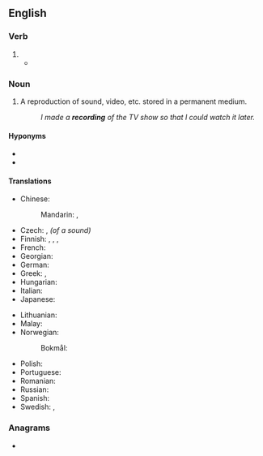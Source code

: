 ==English==

===Verb===
{{head|en|present participle}}

# {{present participle of|record|lang=en|nocat=1}}
#* {{quote-magazine|date=2013-06-07|author=David Simpson And Issac Stone
|volume=188|issue=26|page=36|magazine={{w|The Guardian Weekly}}
|title=[http://www.guardian.co.uk/books/2013/may/18/falling-upwards-richard-holmes-review Fantasy of navigation]
|passage=Like most human activities, ballooning has sponsored heroes and hucksters and a good deal in between. For every dedicated scientist patiently '''recording''' atmospheric pressure and wind speed while shivering at high altitudes, there is a carnival barker with a bevy of pretty girls willing to dangle from a basket or parachute down to earth.}}

===Noun===
{{wikipedia}}
{{en-noun}}

# A reproduction of sound, video, etc. stored in a permanent medium.
#: ''I made a '''recording''' of the TV show so that I could watch it later.''

====Hyponyms====
* {{l|en|prerecording}}
* {{l|en|rerecording}}

====Translations====
{{trans-top|reproduction stored in a permanent medium}}
* Chinese:
*: Mandarin: {{t+|cmn|錄音|sc=Hani}}, {{t+|cmn|录音|tr=lùyīn|sc=Hani}}
* Czech: {{t|cs|záznam|m}}, ''(of a sound)'' {{t+|cs|nahrávka|f}}
* Finnish: {{t+|fi|äänitys}}, {{t+|fi|levytys}}, {{t+|fi|taltiointi}}, {{t+|fi|nauhoitus}}
* French: {{t+|fr|enregistrement|m}}
* Georgian: {{t|ka|ჩანაწერი}}
* German: {{t+|de|Aufnahme|f}}
* Greek: {{t+|el|ηχογράφηση|f}}, {{t+|el|μαγνητοσκόπηση}}
* Hungarian: {{t+|hu|felvétel}}
* Italian: {{t+|it|registrazione|f}}
* Japanese: {{t+|ja|録音|tr=rokuon|sc=Jpan}}
{{trans-mid}}
* Lithuanian: {{t+|lt|įrašas|m}}
* Malay: {{t|ms|rakaman}}
* Norwegian:
*: Bokmål: {{t|nb|innspilling|m|f}}
* Polish: {{t+|pl|nagranie|n}}
* Portuguese: {{t+|pt|gravação|f}}
* Romanian: {{t+|ro|înregistrare|f}}
* Russian: {{t+|ru|за́пись|f}}
* Spanish: {{t+|es|grabación|f}}
* Swedish: {{t+|sv|inspelning|c}}, {{t|sv|upptagning|c}}
{{trans-bottom}}

===Anagrams===
* {{anagrams|en|grindcore}}